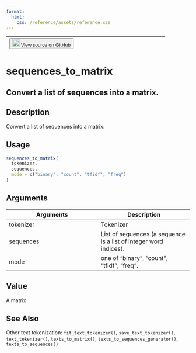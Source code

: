 ```yaml
---
format:
  html:
    css: /reference/assets/reference.css
---
```


| <button class="button"> ![](/reference/assets/GitHub-Mark-32px.png){width="20"} [View source on GitHub](https://github.com/rstudio/keras//blob/main/R/preprocessing.R#L457) </button> |
|:------------------------------:|:--------------------------------------:|

# sequences_to_matrix

## Convert a list of sequences into a matrix.

## Description
Convert a list of sequences into a matrix. 


## Usage
```r
sequences_to_matrix( 
  tokenizer, 
  sequences, 
  mode = c("binary", "count", "tfidf", "freq") 
) 
```

## Arguments
|Arguments|Description|
|---|---|
| tokenizer | Tokenizer |
| sequences | List of sequences (a sequence is a list of integer word indices). |
| mode | one of "binary", "count", "tfidf", "freq". |



## Value
A matrix 



## See Also
Other text tokenization:  `fit_text_tokenizer()`, `save_text_tokenizer()`, `text_tokenizer()`, `texts_to_matrix()`, `texts_to_sequences_generator()`, `texts_to_sequences()`

